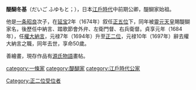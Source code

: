 '''醍醐冬基'''（だいご ふゆもと；{{bd|1648年|8月2日（[[慶安|慶安]]二年六月十四）|1697年|8月30日（[[元祿|元祿]]十年七月十四）}}），日本[[江戶時代|江戶時代]]中前期公卿，醍醐家始祖。

他是[[一条昭良|一条昭良]]次子，在[[延宝|延宝]]2年（1674年）叙任[[正五位|正五位]]下，同年被[[靈元天皇|靈元天皇]]賜醍醐家名，後歷任中納言、踏歌節會外弁、左衛門督、右兵衛督。貞享元年（1684年），任[[權大納言|權大納言]]，元禄7年（1694年）升至[[正二位|正二位]]，元禄10年（1697年）辭去權大納言之職，同年去世，享命50歲。

善繪畫，現存作品有[[源氏物語|源氏物語]]畫帖。

[[category:一條家|category:一條家]]
[[category:醍醐家|category:醍醐家]]
[[category:江戶時代公家|category:江戶時代公家]]
[[Category:正二位受位者|Category:正二位受位者]]